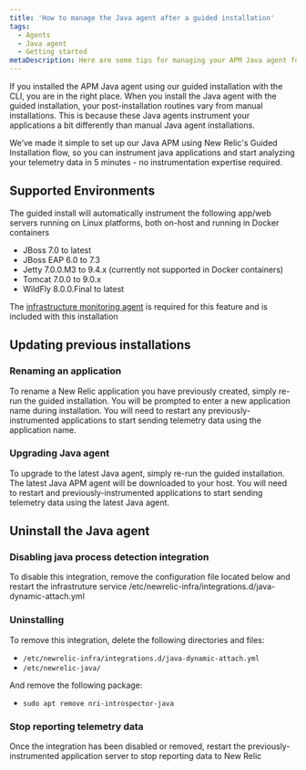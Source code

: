 ```yaml
---
title: 'How to manage the Java agent after a guided installation'
tags:
  - Agents
  - Java agent
  - Getting started
metaDescription: Here are some tips for managing your APM Java agent following the guided installation.
---
```


If you installed the APM Java agent using our guided installation with the CLI, you are in the right place. When you install the Java agent with the guided installation, your post-installation routines vary from manual installations. This is because these Java agents instrument your applications a bit differently than manual Java agent installations.

We’ve made it simple to set up our Java APM using New Relic's Guided Installation flow, so you can instrument java applications and start analyzing your telemetry data in 5 minutes - no instrumentation expertise required.​

## Supported Environments
The guided install will automatically instrument the following app/web servers running on Linux platforms, both on-host and running in Docker containers

- JBoss 7.0 to latest
- JBoss EAP 6.0 to 7.3
- Jetty 7.0.0.M3 to 9.4.x (currently not supported in Docker containers)
- Tomcat 7.0.0 to 9.0.x
- WildFly 8.0.0.Final to latest

The [infrastructure monitoring agent](https://docs.newrelic.com/docs/infrastructure/install-infrastructure-agent/get-started/install-infrastructure-agent/) is required for this feature and is included with this installation

## Updating previous installations

### Renaming an application
To rename a New Relic application you have previously created, simply re-run the guided installation.  You will be prompted to enter a new application name during installation.  You will need to restart any previously-instrumented applications to start sending telemetry data using the application name.

### Upgrading Java agent
To upgrade to the latest Java agent, simply re-run the guided installation.  The latest Java APM agent will be downloaded to your host.  You will need to restart and previously-instrumented applications to start sending telemetry data using the latest Java agent.

## Uninstall the Java agent

### Disabling java process detection integration
To disable this integration, remove the configuration file located below and restart the infrastruture service
/etc/newrelic-infra/integrations.d/java-dynamic-attach.yml

### Uninstalling 
To remove this integration, delete the following directories and files:
- `/etc/newrelic-infra/integrations.d/java-dynamic-attach.yml`
- `/etc/newrelic-java/`

And remove the following package:
- `sudo apt remove nri-introspector-java`

### Stop reporting telemetry data
Once the integration has been disabled or removed, restart the previously-instrumented application server to stop reporting data to New Relic

